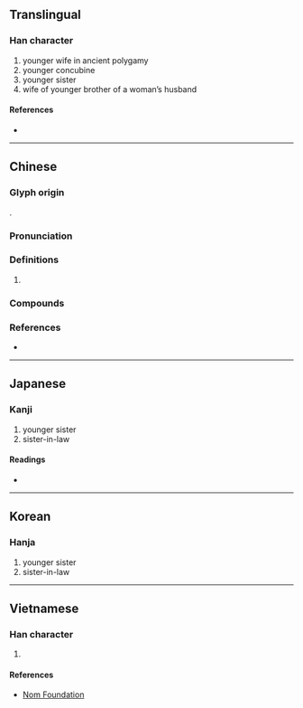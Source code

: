 {{character info/new}}
==Translingual==

===Han character===
{{Han char|rn=38|rad=女|as=07|sn=10|four=48427|canj=VCNH|ids=⿰女弟}}

# younger wife in ancient polygamy
# younger concubine
# younger sister
# wife of younger brother of a woman’s husband

====References====
* {{Han ref|kx=0263.080|dkj=06329|dj=0529.250|hdz=21053.140|uh=5A23|ud=23075|bh=AE58|bd=44632}}

----

==Chinese==
{{zh-forms}}
{{zh-wp}}

===Glyph origin===
{{Han etym}}
{{Han compound|女|弟|t1=woman|t2=young family member|ls=ic|ls2=psc|c1=s|c2=p}}.

===Pronunciation===
{{zh-pron
|m=dì
|c=tai6,tai5,dai6
|mc=y
|oc=y
|cat=
}}

===Definitions===
{{zh-hanzi}}

# {{rfdef|zh}}

===Compounds===
{{zh-der|內娣|姒娣|娣婦|娣姒}}

===References===
* {{R:yue:mfccd}}

----

==Japanese==

===Kanji===
{{ja-kanji|grade=|rs=女07}}

# younger sister
# sister-in-law

====Readings====
* {{ja-readings|on=[[てい]] (tei), [[だい]] (dai)|kun=[[いもうと]] (imouto), [[おば]] (oba)}}

----

==Korean==

===Hanja===
{{ko-hanja|hangeul=제|rv=je|mr=che}}

# younger sister
# sister-in-law

----

==Vietnamese==

===Han character===
{{vi-hantu|[[đệ]]|rs=女07}}

# {{defn|lang=vi|sort=女07}}

====References====
* [http://nomfoundation.org/common/nom_details.php?codepoint=5a23 Nom Foundation]